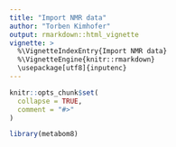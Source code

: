 ```yaml
---
title: "Import NMR data"
author: "Torben Kimhofer"
output: rmarkdown::html_vignette
vignette: >
  %\VignetteIndexEntry{Import NMR data}
  %\VignetteEngine{knitr::rmarkdown}
  \usepackage[utf8]{inputenc}
---
```


```r
knitr::opts_chunk$set(
  collapse = TRUE,
  comment = "#>"
)
```

```r
library(metabom8)





```
